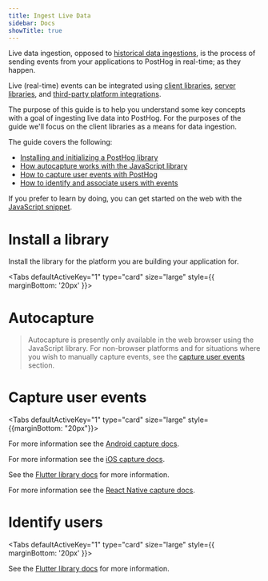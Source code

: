 ```yaml
---
title: Ingest Live Data
sidebar: Docs
showTitle: true
---
```



Live data ingestion, opposed to [historical data ingestions](/docs/integrate/ingest-historic-data), is the process of sending events from your applications to PostHog in real-time; as they happen.

Live (real-time) events can be integrated using [client libraries](/docs/integrate/overview#client-libraries), [server libraries](/docs/integrate/overview#server-libraries), and [third-party platform integrations](/docs/integrate/overview#integrations).

The purpose of this guide is to help you understand some key concepts with a goal of ingesting live data into PostHog. For the purposes of the guide we'll focus on the client libraries as a means for data ingestion.

The guide covers the following:

-   [Installing and initializing a PostHog library](#install-a-library)
-   [How autocapture works with the JavaScript library](#autocapture)
-   [How to capture user events with PostHog](#capture-user-events)
-   [How to identify and associate users with events](#identify-users)

If you prefer to learn by doing, you can get started on the web with the [JavaScript snippet](/docs/integrate/client/snippet-installation).

# Install a library

Install the library for the platform you are building your application for.


<Tabs defaultActiveKey="1" type="card" size="large" style={{ marginBottom: '20px' }}>
  <TabPane tab="JavaScript" key="1">
    <JSInstall />
  </TabPane>
  <TabPane tab="Android" key="2">
    <AndroidInstall />
    <AndroidConfigure />
  </TabPane>
  <TabPane tab="iOS" key="3">
    <IOSInstall />
    <IOSConfigure />
  </TabPane>
  <TabPane tab="Flutter" key="4">
    <FlutterPackage />
    <FlutterInstall />
  </TabPane>
  <TabPane tab="React Native" key="5">
    <ReactNativeInstall />
    <ReactNativeConfigure />
  </TabPane>
</Tabs>

# Autocapture


> Autocapture is presently only available in the web browser using the JavaScript library. For non-browser platforms and for situations where you wish to manually capture events, see the [capture user events](#capture-user-events) section.

<JSAutoCapture />
<JSCaptureIgnoreElements />

# Capture user events


<Tabs defaultActiveKey="1" type="card" size="large" style={{marginBottom: "20px"}}>
  <TabPane tab="JavaScript" key="1">
    <JSCapture />
  </TabPane>
  <TabPane tab="Android" key="2">
    <AndroidCapture />
    <p>For more information see the <a href="/docs/integrate/client/android#capture">Android capture docs</a>.</p>
  </TabPane>
  <TabPane tab="iOS" key="3">
    <IOSCapture />
    <p>For more information see the <a href="/docs/integrate/client/ios#capture">iOS capture docs</a>.</p>
  </TabPane>
  <TabPane tab="Flutter" key="4">
    <p>See the <a href="/docs/integrate/client/flutter">Flutter library docs</a> for more information.</p>
  </TabPane>
  <TabPane tab="React Native" key="5">
    <ReactNativeCapture />
    <p>For more information see the <a href="/docs/integrate/client/react-native#capture">React Native capture docs</a>.</p>
  </TabPane>
</Tabs>

# Identify users


<Tabs defaultActiveKey="1" type="card" size="large" style={{ marginBottom: '20px' }}>
  <TabPane tab="JavaScript" key="1">
    <JSIdentify />
  </TabPane>
  <TabPane tab="Android" key="2">
    <AndroidIdentify />
  </TabPane>
  <TabPane tab="iOS" key="3">
    <IOSIdentify />
  </TabPane>
  <TabPane tab="Flutter" key="4">
    <p>
      See the <a href="/docs/integrate/client/flutter">Flutter library docs</a> for more information.
    </p>
  </TabPane>
  <TabPane tab="React Native" key="5">
    <ReactNativeIdentify />
  </TabPane>
</Tabs>